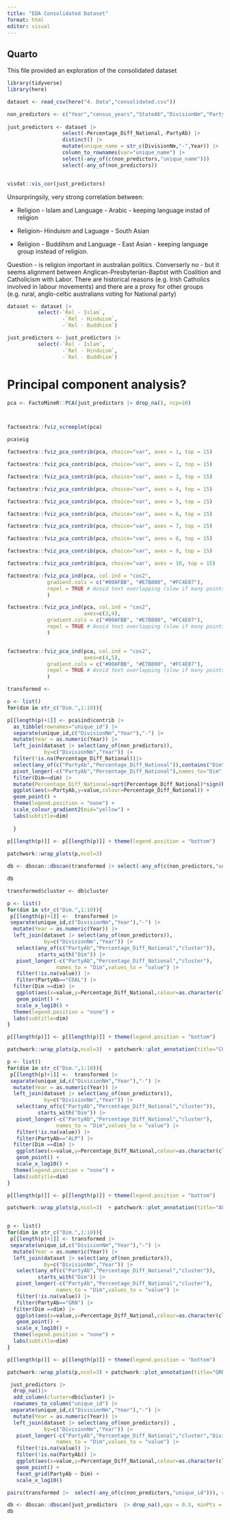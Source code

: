```yaml
---
title: "EDA Consolidated Dataset"
format: html
editor: visual
---
```


## Quarto

This file provided an exploration of the consolidated dataset

```r
library(tidyverse)
library(here)
```

```r
dataset <- read_csv(here("4. Data","consolidated.csv"))

```

```r
non_predictors <- c("Year","census_years","StateAb","DivisionNm","PartyAb","Percentage_Diff_National")
  
just_predictors <- dataset |> 
                  select(-Percentage_Diff_National,-PartyAb) |>
                  distinct() |>
                  mutate(unique_name = str_c(DivisionNm,"-",Year)) |> 
                  column_to_rownames(var="unique_name") |>
                  select(-any_of(c(non_predictors,"unique_name")))
                  select(-any_of(non_predictors))


visdat::vis_cor(just_predictors)
```

Unsurpringsily, very strong correlation between:

-   Religion - Islam and Language - Arabic - keeping language instad of religion

-   Religion- Hinduism and Laguage - South Asian

-   Religion - Buddihsm and Language - East Asian - keeping language group instead of religion.

Question - is religion important in australian politics. Converserly no - but it seems alignment between Anglican-Presbyterian-Baptist with Coalition and Catholicism with Labor. There are historical reasons (e.g. Irish Catholics involved in labour movements) and there are a proxy for other groups (e.g. rural, anglo-celtic australians voting for National party)

```r
dataset <- dataset |>
          select(-`Rel - Islam`,
                  -`Rel - Hinduism`,
                  -`Rel - Buddhism`)

just_predictors <- just_predictors |>
          select(-`Rel - Islam`,
                  -`Rel - Hinduism`,
                  -`Rel - Buddhism`)
```

# Principal component analysis?

```r
pca <- FactoMineR::PCA(just_predictors |> drop_na(), ncp=10)
```

```r

```

```r

```

```r
factoextra::fviz_screeplot(pca)
```

```r
pca$eig
```

```r
factoextra::fviz_pca_contrib(pca, choice="var", axes = 1, top = 15)
```

```r
factoextra::fviz_pca_contrib(pca, choice="var", axes = 2, top = 15)
```

```r
factoextra::fviz_pca_contrib(pca, choice="var", axes = 3, top = 15)
```

```r
factoextra::fviz_pca_contrib(pca, choice="var", axes = 4, top = 15)

```

```r
factoextra::fviz_pca_contrib(pca, choice="var", axes = 5, top = 15)
```

```r
factoextra::fviz_pca_contrib(pca, choice="var", axes = 6, top = 15)
```

```r
factoextra::fviz_pca_contrib(pca, choice="var", axes = 7, top = 15)
```

```r
factoextra::fviz_pca_contrib(pca, choice="var", axes = 8, top = 15)
```

```r
factoextra::fviz_pca_contrib(pca, choice="var", axes = 9, top = 15)
```

```r
factoextra::fviz_pca_contrib(pca, choice="var", axes = 10, top = 15)
```

```r
factoextra::fviz_pca_ind(pca, col.ind = "cos2", 
             gradient.cols = c("#00AFBB", "#E7B800", "#FC4E07"),
             repel = TRUE # Avoid text overlapping (slow if many points)
             )

```

```r
factoextra::fviz_pca_ind(pca, col.ind = "cos2",
                         axes=c(3,4),
             gradient.cols = c("#00AFBB", "#E7B800", "#FC4E07"),
             repel = TRUE # Avoid text overlapping (slow if many points)
             )
```

```r

```

```r
factoextra::fviz_pca_ind(pca, col.ind = "cos2",
                         axes=c(4,5),
             gradient.cols = c("#00AFBB", "#E7B800", "#FC4E07"),
             repel = TRUE # Avoid text overlapping (slow if many points)
             )
```

```r
transformed <- 
```

```r

p <- list()
for(dim in str_c("Dim.",1:10)){

p[[length(p)+1]] <- pca$ind$contrib |> 
  as_tibble(rownames="unique_id") |>
  separate(unique_id,c("DivisionNm","Year"),"-") |>
  mutate(Year = as.numeric(Year)) |>
  left_join(dataset |> select(any_of(non_predictors)),
            by=c("DivisionNm","Year")) |>
  filter(!is.na(Percentage_Diff_National))|>
  select(any_of(c("PartyAb","Percentage_Diff_National")),contains("Dim")) |>
  pivot_longer(-c("PartyAb","Percentage_Diff_National"),names_to="Dim",values_to = "value") |>
  filter(Dim==dim) |>
  mutate(Percentage_Diff_National=sqrt(Percentage_Diff_National)*sign(Percentage_Diff_National)) |>
  ggplot(aes(x=PartyAb,y=value,colour=Percentage_Diff_National)) +
  geom_point() +
  theme(legend.position = "none") +
  scale_colour_gradient2(mid="yellow") +
  labs(subtitle=dim)
  
  }
  
p[[length(p)]] <- p[[length(p)]] + theme(legend.position = "bottom")

patchwork::wrap_plots(p,ncol=3)

```

```r
db <- dbscan::dbscan(transformed |> select(-any_of(c(non_predictors,"unique_id"))),eps = 0.2, minPts = 4)

db
```

```r
transformed$cluster <- db$cluster

p <- list()
for(dim in str_c("Dim.",1:10)){
 p[[length(p)+1]] <-  transformed |>
 separate(unique_id,c("DivisionNm","Year"),"-") |>
  mutate(Year = as.numeric(Year)) |>
  left_join(dataset |> select(any_of(non_predictors)),
            by=c("DivisionNm","Year")) |>
   select(any_of(c("PartyAb","Percentage_Diff_National","cluster")),
          starts_with("Dim")) |>
   pivot_longer(-c("PartyAb","Percentage_Diff_National","cluster"),
                names_to = "Dim",values_to = "value") |>
   filter(!is.na(value)) |>
   filter(PartyAb=="COAL") |>
  filter(Dim ==dim) |>
   ggplot(aes(x=value,y=Percentage_Diff_National,colour=as.character(cluster))) +
   geom_point() +
   scale_x_log10() +
  theme(legend.position = "none") +
  labs(subtitle=dim)
}

p[[length(p)]] <- p[[length(p)]] + theme(legend.position = "bottom")

patchwork::wrap_plots(p,ncol=3)  + patchwork::plot_annotation(title="COAL")

p <- list()
for(dim in str_c("Dim.",1:10)){
 p[[length(p)+1]] <-  transformed |>
 separate(unique_id,c("DivisionNm","Year"),"-") |>
  mutate(Year = as.numeric(Year)) |>
  left_join(dataset |> select(any_of(non_predictors)),
            by=c("DivisionNm","Year")) |>
   select(any_of(c("PartyAb","Percentage_Diff_National","cluster")),
          starts_with("Dim")) |>
   pivot_longer(-c("PartyAb","Percentage_Diff_National","cluster"),
                names_to = "Dim",values_to = "value") |>
   filter(!is.na(value)) |>
   filter(PartyAb=="ALP") |>
  filter(Dim ==dim) |>
   ggplot(aes(x=value,y=Percentage_Diff_National,colour=as.character(cluster))) +
   geom_point() +
   scale_x_log10() +
  theme(legend.position = "none") +
  labs(subtitle=dim)
}

p[[length(p)]] <- p[[length(p)]] + theme(legend.position = "bottom")

patchwork::wrap_plots(p,ncol=3)  + patchwork::plot_annotation(title="ALP")


p <- list()
for(dim in str_c("Dim.",1:10)){
 p[[length(p)+1]] <- transformed |>
 separate(unique_id,c("DivisionNm","Year"),"-") |>
  mutate(Year = as.numeric(Year)) |>
  left_join(dataset |> select(any_of(non_predictors)),
            by=c("DivisionNm","Year")) |>
   select(any_of(c("PartyAb","Percentage_Diff_National","cluster")),
          starts_with("Dim")) |>
   pivot_longer(-c("PartyAb","Percentage_Diff_National","cluster"),
                names_to = "Dim",values_to = "value") |>
   filter(!is.na(value)) |>
   filter(PartyAb=="GRN") |>
  filter(Dim ==dim) |>
   ggplot(aes(x=value,y=Percentage_Diff_National,colour=as.character(cluster))) +
   geom_point() +
   scale_x_log10() +
  theme(legend.position = "none") +
  labs(subtitle=dim)
}

p[[length(p)]] <- p[[length(p)]] + theme(legend.position = "bottom")

patchwork::wrap_plots(p,ncol=3) + patchwork::plot_annotation(title="GRN")


```

```r
 just_predictors |>
  drop_na()|>
  add_column(cluster=db$cluster) |>
  rownames_to_column("unique_id") |>
 separate(unique_id,c("DivisionNm","Year"),"-") |>
  mutate(Year = as.numeric(Year)) |>
  left_join(dataset |> select(any_of(non_predictors)) ,
            by=c("DivisionNm","Year")) |> 
   pivot_longer(-c("PartyAb","Percentage_Diff_National","cluster","DivisionNm","Year","StateAb","census_years"),
                names_to = "Dim",values_to = "value") |>
   filter(!is.na(value)) |>
   filter(!is.na(PartyAb)) |>
   ggplot(aes(x=value,y=Percentage_Diff_National,colour=as.character(cluster))) +
   geom_point() +
   facet_grid(PartyAb ~ Dim) +
   scale_x_log10()
```

```r
pairs(transformed |>  select(-any_of(c(non_predictors,"unique_id"))), col = db$cluster + 1L)

```

```r
db <- dbscan::dbscan(just_predictors  |> drop_na(),eps = 0.3, minPts = 4)
db
```
